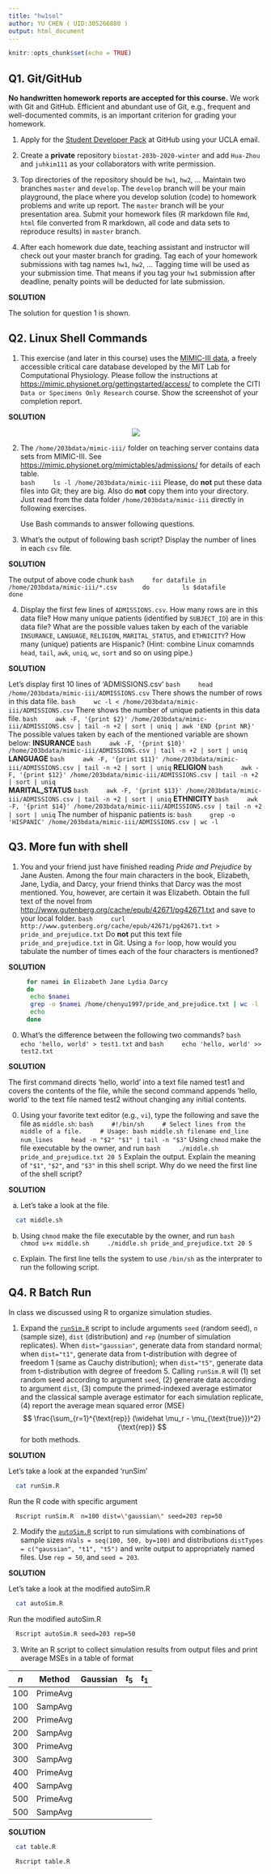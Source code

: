 ```yaml
---
title: "hw1sol"
author: YU CHEN ( UID:305266880 )
output: html_document
---
```

```r
knitr::opts_chunk$set(echo = TRUE)
```
## Q1. Git/GitHub

**No handwritten homework reports are accepted for this course.** We work with Git and GitHub. Efficient and abundant use of Git, e.g., frequent and well-documented commits, is an important criterion for grading your homework.

1. Apply for the [Student Developer Pack](https://education.github.com/pack) at GitHub using your UCLA email.

2. Create a **private** repository `biostat-203b-2020-winter` and add `Hua-Zhou` and `juhkim111` as your collaborators with write permission.

3. Top directories of the repository should be `hw1`, `hw2`, ... Maintain two branches `master` and `develop`. The `develop` branch will be your main playground, the place where you develop solution (code) to homework problems and write up report. The `master` branch will be your presentation area. Submit your homework files (R markdown file `Rmd`, `html` file converted from R markdown, all code and data sets to reproduce results) in `master` branch.

4. After each homework due date, teaching assistant and instructor will check out your master branch for grading. Tag each of your homework submissions with tag names `hw1`, `hw2`, ... Tagging time will be used as your submission time. That means if you tag your `hw1` submission after deadline, penalty points will be deducted for late submission.

  **SOLUTION** 
  
  The solution for question 1 is shown.

## Q2. Linux Shell Commands

1. This exercise (and later in this course) uses the [MIMIC-III data](https://mimic.physionet.org), a freely accessible critical care database developed by the MIT Lab for Computational Physiology. Please follow the instructions at <https://mimic.physionet.org/gettingstarted/access/> to complete the CITI `Data or Specimens Only Research` course. Show the screenshot of your completion report. 

  **SOLUTION**
  <p align="center">
  <img src="./completionreport1.png">
</p>

2. The `/home/203bdata/mimic-iii/` folder on teaching server contains data sets from MIMIC-III. See <https://mimic.physionet.org/mimictables/admissions/> for details of each table.  
    ```bash
    ls -l /home/203bdata/mimic-iii
    ```
Please, do **not** put these data files into Git; they are big. Also do **not** copy them into your directory. Just read from the data folder `/home/203bdata/mimic-iii` directly in following exercises. 

    Use Bash commands to answer following questions.

3. What's the output of following bash script?
Display the number of lines in each `csv` file.

  **SOLUTION** 
  
  The output of above code chunk
    ```bash
    for datafile in /home/203bdata/mimic-iii/*.csv
      do
        ls $datafile
      done
    ```

4. Display the first few lines of `ADMISSIONS.csv`. How many rows are in this data file? How many unique patients (identified by `SUBJECT_ID`) are in this data file? What are the possible values taken by each of the variable `INSURANCE`, `LANGUAGE`, `RELIGION`, `MARITAL_STATUS`, and `ETHNICITY`? How many (unique) patients are Hispanic? (Hint: combine Linux comamnds `head`, `tail`, `awk`, `uniq`, `wc`, `sort` and so on using pipe.)

  **SOLUTION**
  
  Let's display first 10 lines of 'ADMISSIONS.csv'
    ```bash
    head /home/203bdata/mimic-iii/ADMISSIONS.csv
    ```
  There shows the number of rows in this data file.
    ```bash
    wc -l < /home/203bdata/mimic-iii/ADMISSIONS.csv
    ```
  There shows the number of unique patients in this data file.
    ```bash
    awk -F, '{print $2}' /home/203bdata/mimic-iii/ADMISSIONS.csv | tail -n +2 | sort | uniq | awk 'END {print NR}'
    ```
  The possible values taken by each of the mentioned variable are shown below:
    **INSURANCE**
    ```bash
    awk -F, '{print $10}' /home/203bdata/mimic-iii/ADMISSIONS.csv | tail -n +2 | sort | uniq
    ```
    **LANGUAGE**
    ```bash
    awk -F, '{print $11}' /home/203bdata/mimic-iii/ADMISSIONS.csv | tail -n +2 | sort | uniq
    ```
    **RELIGION**
    ```bash
    awk -F, '{print $12}' /home/203bdata/mimic-iii/ADMISSIONS.csv | tail -n +2 | sort | uniq
    ```    
    **MARITAL_STATUS**
    ```bash
    awk -F, '{print $13}' /home/203bdata/mimic-iii/ADMISSIONS.csv | tail -n +2 | sort | uniq
    ```
    **ETHNICITY**
    ```bash
    awk -F, '{print $14}' /home/203bdata/mimic-iii/ADMISSIONS.csv | tail -n +2 | sort | uniq
    ```
  The number of hispanic patients is:
    ```bash
    grep -o 'HISPANIC' /home/203bdata/mimic-iii/ADMISSIONS.csv | wc -l
    ```
    
## Q3. More fun with shell

1. You and your friend just have finished reading *Pride and Prejudice* by Jane Austen. Among the four main characters in the book, Elizabeth, Jane, Lydia, and Darcy, your friend thinks that Darcy was the most mentioned. You, however, are certain it was Elizabeth. Obtain the full text of the novel from <http://www.gutenberg.org/cache/epub/42671/pg42671.txt> and save to your local folder. 
    ```bash
    curl http://www.gutenberg.org/cache/epub/42671/pg42671.txt > pride_and_prejudice.txt
    ```
Do **not** put this text file `pride_and_prejudice.txt` in Git. Using a `for` loop, how would you tabulate the number of times each of the four characters is mentioned?

  **SOLUTION**
```bash
     for namei in Elizabeth Jane Lydia Darcy
     do
      echo $namei
      grep -o $namei /home/chenyu1997/pride_and_prejudice.txt | wc -l
      echo
     done
```

0. What's the difference between the following two commands?
    ```bash
    echo 'hello, world' > test1.txt
    ```
    and
    ```bash
    echo 'hello, world' >> test2.txt
    ```

  **SOLUTION**
  
  The first command directs 'hello, world' into a text file named test1 and covers the contents of the file, while the second command appends 'hello, world' to the text file named test2 without changing any initial contents.

0. Using your favorite text editor (e.g., `vi`), type the following and save the file as `middle.sh`:
    ```bash
    #!/bin/sh
    # Select lines from the middle of a file.
    # Usage: bash middle.sh filename end_line num_lines
    head -n "$2" "$1" | tail -n "$3"
    ```
Using `chmod` make the file executable by the owner, and run 
    ```bash
    ./middle.sh pride_and_prejudice.txt 20 5
    ```
Explain the output. Explain the meaning of `"$1"`, `"$2"`, and `"$3"` in this shell script. Why do we need the first line of the shell script?

  **SOLUTION**
  
  a. Let's take a look at the file.
```bash
  cat middle.sh
```
  
  b. Using `chmod` make the file executable by the owner, and run 
    ```bash
    chmod u+x middle.sh
    ./middle.sh pride_and_prejudice.txt 20 5
    ```
    
  c. Explain.
    The first line tells the system to use `/bin/sh` as the interprater to run the following script.

## Q4. R Batch Run

In class we discussed using R to organize simulation studies. 

1. Expand the [`runSim.R`](https://ucla-biostat203b-2020winter.github.io/slides/02-linux/runSim.R) script to include arguments `seed` (random seed), `n` (sample size), `dist` (distribution) and `rep` (number of simulation replicates). When `dist="gaussian"`, generate data from standard normal; when `dist="t1"`, generate data from t-distribution with degree of freedom 1 (same as Cauchy distribution); when `dist="t5"`, generate data from t-distribution with degree of freedom 5. Calling `runSim.R` will (1) set random seed according to argument `seed`, (2) generate data according to argument `dist`, (3) compute the primed-indexed average estimator and the classical sample average estimator for each simulation replicate, (4) report the average mean squared error (MSE)
$$
  \frac{\sum_{r=1}^{\text{rep}} (\widehat \mu_r - \mu_{\text{true}})^2}{\text{rep}}
$$
for both methods.

  **SOLUTION**
  
  Let's take a look at the expanded 'runSim'
```bash
  cat runSim.R
```
  Run the R code with specific argument
```bash
  Rscript runSim.R  n=100 dist=\"gaussian\" seed=203 rep=50 
```

2. Modify the [`autoSim.R`](https://ucla-biostat203b-2020winter.github.io/slides/02-linux/autoSim.R) script to run simulations with combinations of sample sizes `nVals = seq(100, 500, by=100)` and distributions `distTypes = c("gaussian", "t1", "t5")` and write output to appropriately named files. Use `rep = 50`, and `seed = 203`. 

  **SOLUTION**
  
  Let's take a look at the modified autoSim.R
```bash
  cat autoSim.R
```
  Run the modified autoSim.R
```bash
  Rscript autoSim.R seed=203 rep=50
```
3. Write an R script to collect simulation results from output files and print average MSEs in a table of format

| $n$ | Method   | Gaussian | $t_5$ | $t_1$ |
|-----|----------|-------|-------|----------|
| 100 | PrimeAvg |       |       |          |
| 100 | SampAvg  |       |       |          |
| 200 | PrimeAvg |       |       |          |
| 200 | SampAvg  |       |       |          |
| 300 | PrimeAvg |       |       |          |
| 300 | SampAvg  |       |       |          |
| 400 | PrimeAvg |       |       |          |
| 400 | SampAvg  |       |       |          |
| 500 | PrimeAvg |       |       |          |
| 500 | SampAvg  |       |       |          |

  **SOLUTION**
  
```bash
  cat table.R
```

```bash
  Rscript table.R
```

